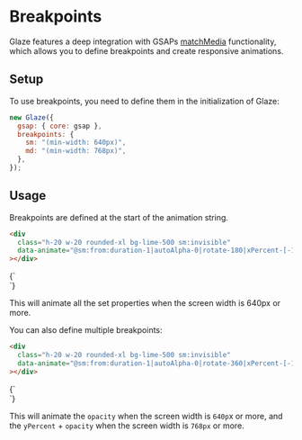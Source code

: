 
# Breakpoints

Glaze features a deep integration with GSAPs
[matchMedia](<https://gsap.com/docs/v3/GSAP/gsap.matchMedia()/>) functionality,
which allows you to define breakpoints and create responsive animations.

## Setup

To use breakpoints, you need to define them in the initialization of Glaze:

```js
new Glaze({
  gsap: { core: gsap },
  breakpoints: {
    sm: "(min-width: 640px)",
    md: "(min-width: 768px)",
  },
});
```

## Usage

Breakpoints are defined at the start of the animation string.

```html copy
<div
  class="h-20 w-20 rounded-xl bg-lime-500 sm:invisible"
  data-animate="@sm:from:duration-1|autoAlpha-0|rotate-180|xPercent-[-100]|ease-power2.inOut"
></div>
```

<Example>
  {`
<div
  class="h-20 w-20 rounded-xl bg-lime-500 sm:invisible"
  data-animate="@sm:from:duration-1|autoAlpha-0|rotate-360|xPercent-[-100]|ease-power2.inOut|scrollTrigger.trigger-[&]"
></div>
`}
</Example>

This will animate all the set properties when the screen width is 640px or
more.

You can also define multiple breakpoints:

```html copy
<div
  class="h-20 w-20 rounded-xl bg-lime-500 sm:invisible"
  data-animate="@sm:from:duration-1|autoAlpha-0|rotate-360|xPercent-[-100]|ease-power2.inOut @lg:from:background-[red]"
></div>
```

<Example>
  {`
<div
  class="h-20 w-20 rounded-xl bg-orange-500 sm:invisible"
  data-animate="@sm:from:duration-1|autoAlpha-0|rotate-360|xPercent-[-100]|ease-power2.inOut|scrollTrigger.trigger-[&] @lg:from:background-[red]"
></div>
`}
</Example>

This will animate the `opacity` when the screen width is `640p`x or more, and
the `yPercent` + `opacity` when the screen width is `768px` or more.
